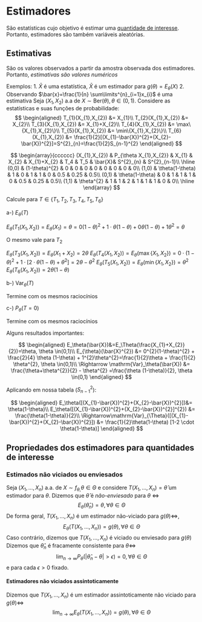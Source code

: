 
# Estimadores

São estatísticas cujo objetivo é estimar uma [quantidade de interesse](quantidade-de-interesse.qmd).
Portanto, estimadores são também variáveis aleatórias.

## Estimativas
São os valores observados a partir da amostra observada dos estimadores. Portanto, *estimativas são valores numéricos*

Exemplos:
1. $\bar{X}$ é uma estatística, $\bar{X}$ é um estimador para $g(\theta)=E_\theta(X)$
2. Observando $\bar{x}=\frac{1}{n} \sum\limits^{n}_{i=1}x_{i}$ é uma estimativa
Seja $(X_{1},X_{2})$ a.a de $X\sim \text{Ber}(\theta), \theta \in (0,1)$. Considere as estatísticas e suas funções de probabilidade:
$$
\begin{aligned}
T_{1}(X_{1},X_{2}) &= X_{1}\\
T_{2}(X_{1},X_{2}) &= X_{2}\\
T_{3}(X_{1},X_{2}) &= X_{1}+X_{2}\\
T_{4}(X_{1},X_{2}) &= \max\{X_{1},X_{2}\}\\
T_{5}(X_{1},X_{2}) &= \min\{X_{1},X_{2}\}\\
T_{6}(X_{1},X_{2}) &= \frac{1}{2}[(X_{1}-\bar{X})^{2}+(X_{2}-\bar{X})^{2}]=S^{2}_{n}=\frac{1}{2}S_{n-1}^{2}
\end{aligned}
$$

$$
\begin{array}{cccccc}
(X_{1},X_{2}) & P_{\theta X_{1},X_{2}} & X_{1} & X_{2} & X_{1}+X_{2} & T_4 & T_5 & \bar{X}& S^{2}_{n} & S^{2}_{n-1}\\
\hline
(0,0) & (1-\theta)^{2} & 0 & 0 & 0 & 0 & 0 & 0 & 0 & 0\\
(1,0) & \theta(1-\theta) & 1 & 0 & 1 & 1 & 0 & 0.5 & 0.25 & 0.5\\
(0,1) & \theta(1-\theta) & 0 & 1 & 1 & 1 & 0 & 0.5 & 0.25 & 0.5\\
(1,1) & \theta^{2} & 1 & 1 & 2 & 1 & 1 & 1 & 0 & 0\\
\hline
\end{array}
$$

Calcule para $T \in \{T_{1},T_{2},T_{3},T_{4},T_{5},T_{6} \}$

a-) $E_\theta(T)$

$E_\theta(T_{1}(X_{1},X_{2}))=E_\theta(X_{1})=\theta =0 (1-\theta)^{2}+1 \cdot\theta(1-\theta)+0 \theta(1-\theta)+1
\theta^{2}= \theta$

O mesmo vale para $T_2$

$E_\theta(T_{3}(X_{1},X_{2}))=E_\theta(X_{1}+X_{2})=2 \theta$
$E_\theta(T_{4}(X_{1},X_{2}))=E_\theta(\max\{X_{1},X_{2}\})=0 \cdot (1-\theta)^{2}+ 1\cdot[2\cdot \theta(1-\theta)+
\theta^{2}] = 2\theta-\theta^{2}$
$E_{\theta}(T_{5}(X_{1},X_{2}))=E_\theta(\min\{X_{1},X_{2} \})=\theta^{2}$
$E_\theta(T_{6}(X_{1},X_{2}))=2 \theta(1-\theta)$

b-) $\mathrm{Var}_{\theta}(T)$

Termine com os mesmos raciocínios

c-) $P_\theta(T=0)$

Termine com os mesmos raciocínios

Alguns resultados importantes:

$$
\begin{aligned}
E_\theta(\bar{X})&=E_\Theta(\frac{X_{1}+X_{2}}{2})=\theta, \theta \in(0,1)\\
E_{\theta}(\bar{X}^{2}) &= 0^{2}(1-\theta)^{2} + \frac{2}{4}  \theta (1-\theta) + 1^{2}\theta^{2}=\frac{1}{2}\theta +
\frac{1}{2} \theta^{2}, \theta \in(0,1)\\
\Rightarrow \mathrm{Var}_\theta(\bar{X}) &= \frac{\theta+\theta^{2}}{2} - \theta^{2} =\frac{\theta (1-\theta)}{2}, 
\theta \in(0,1)
\end{aligned}
$$

Aplicando em nossa tabela ($S_{n-1}^{2}$):

$$
\begin{aligned}
E_\theta([(X_{1}-\bar{X})^{2}+(X_{2}-\bar{X})^{2}])&= \theta(1-\theta)\\
E_\theta([(X_{1}-\bar{X})^{2}+(X_{2}-\bar{X})^{2}]^{2}) &= \frac{\theta(1-\theta)}{2}\\
\Rightarrow\mathrm{Var}_{\Theta}([(X_{1}-\bar{X})^{2}+(X_{2}-\bar{X})^{2}]) &= \frac{1}{2}\theta(1-\theta)
[1-2 \cdot \theta(1-\theta)]
\end{aligned}
$$

## Propriedades dos estimadores para quantidades de interesse

### Estimados não viciados ou enviesados

Seja $(X_{1},\dots,X_{n})$ a.a. de $X\sim f_{\theta,}\theta \in \Theta$ e considere $T(X_{1},\dots,X_{n})=\hat\theta$
um estimador para $\theta$.
Dizemos que $\hat \theta$ é *não-enviesado* para $\theta$ $\Leftrightarrow$
$$
E_\theta(\hat \theta_{n}) = \theta, \forall \theta \in \Theta
$$
De forma geral, $T(X_{1},\dots,X_{n})$ é um estimador não-viciado para $g(\theta) \Leftrightarrow$,
$$
E_\theta(T(X_{1},\dots,X_{n}))=g(\theta), \forall \theta \in \Theta
$$
Caso contrário, dizemos que $T(X_{1},\dots,X_{n})$ é viciado ou enviesado para $g(\theta)$
Dizemos que $\hat\theta_{n}$ é fracamente consistente para $\theta \Leftrightarrow$
$$
\lim_{n\to \infty}{P_\theta(|\hat \theta_{n}- \theta| > \epsilon)=0, \forall \theta \in \Theta}
$$
e para cada $\epsilon>0$ fixado.

#### Estimadores não viciados assintoticamente
Dizemos que $T(X_{1},\dots,X_{n})$ é um estimador assintoticamente não viciado para $g(\theta) \Leftrightarrow$ 
$$
\lim_{n\to \infty}{E_\theta(T(X_{1},\dots,X_{n}))} = g(\theta), \forall \theta \in \Theta
$$
